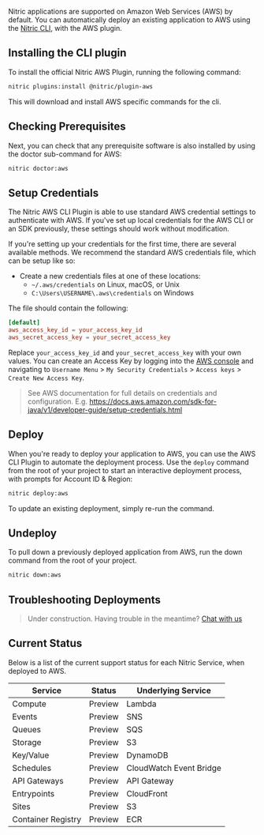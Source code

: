 Nitric applications are supported on Amazon Web Services (AWS) by default. You can automatically deploy an existing application to AWS using the [Nitric CLI](./nitric-cli), with the AWS plugin.

## Installing the CLI plugin

To install the official Nitric AWS Plugin, running the following command:

```bash
nitric plugins:install @nitric/plugin-aws
```

This will download and install AWS specific commands for the cli.

## Checking Prerequisites

Next, you can check that any prerequisite software is also installed by using the doctor sub-command for AWS:

```bash
nitric doctor:aws
```

## Setup Credentials

The Nitric AWS CLI Plugin is able to use standard AWS credential settings to authenticate with AWS. If you've set up local credentials for the AWS CLI or an SDK previously, these settings should work without modification.

If you're setting up your credentials for the first time, there are several available methods. We recommend the standard AWS credentials file, which can be setup like so:

- Create a new credentials files at one of these locations:
  - `~/.aws/credentials` on Linux, macOS, or Unix
  - `C:\Users\USERNAME\.aws\credentials` on Windows

The file should contain the following:

```toml
[default]
aws_access_key_id = your_access_key_id
aws_secret_access_key = your_secret_access_key
```

Replace `your_access_key_id` and `your_secret_access_key` with your own values. You can create an Access Key by logging into the <a href="https://aws.amazon.com/console/" target="_blank">AWS console</a> and navigating to `Username Menu` > `My Security Credentials` > `Access keys` > `Create New Access Key`.

> See AWS documentation for full details on credentials and configuration. E.g. https://docs.aws.amazon.com/sdk-for-java/v1/developer-guide/setup-credentials.html

## Deploy

When you're ready to deploy your application to AWS, you can use the AWS CLI Plugin to automate the deployment process. Use the `deploy` command from the root of your project to start an interactive deployment process, with prompts for Account ID & Region:

```bash
nitric deploy:aws
```

To update an existing deployment, simply re-run the command.

## Undeploy

To pull down a previously deployed application from AWS, run the down command from the root of your project.

```bash
nitric down:aws
```

## Troubleshooting Deployments

> Under construction. Having trouble in the meantime? <a href="https://community.nitric.io/" target="_blank">Chat with us</a>

## Current Status

Below is a list of the current support status for each Nitric Service, when deployed to AWS.

| **Service**        | **Status** | **Underlying Service**  |
| ------------------ | ---------- | ----------------------- |
| Compute            | Preview    | Lambda                  |
| Events             | Preview    | SNS                     |
| Queues             | Preview    | SQS                     |
| Storage            | Preview    | S3                      |
| Key/Value          | Preview    | DynamoDB                |
| Schedules          | Preview    | CloudWatch Event Bridge |
| API Gateways       | Preview    | API Gateway             |
| Entrypoints        | Preview    | CloudFront              |
| Sites              | Preview    | S3                      |
| Container Registry | Preview    | ECR                     |

